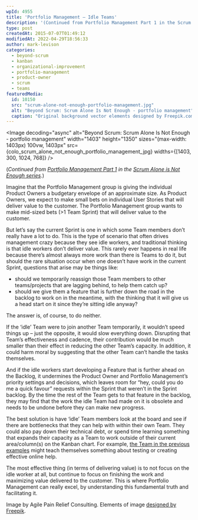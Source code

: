 ```yaml
---
wpId: 4955
title: 'Portfolio Management – Idle Teams'
description: '(Continued from Portfolio Management Part 1 in the Scrum Alone is Not Enough series.) Imagine that the Portfolio Management group is giving the individual Product Owners a budgetary envelope of an approximate size. As Product Owners, we expect to make small bets on individual User Stories that will deliver value to the customer. The Portfolio Management group ...'
type: post
createdAt: 2015-07-07T01:49:12
modifiedAt: 2022-04-29T18:56:33
author: mark-levison
categories:
  - beyond-scrum
  - kanban
  - organizational-improvement
  - portfolio-management
  - product-owner
  - scrum
  - teams
featuredMedia:
  id: 10150
  src: "scrum-alone-not-enough-portfolio-management.jpg"
  alt: "Beyond Scrum: Scrum Alone Is Not Enough - portfolio management"
  caption: "Original background vector elements designed by Freepik.com. Adaptation by Agile Pain Relief Consulting"
---
```





<Image decoding="async" alt="Beyond Scrum: Scrum Alone Is Not Enough - portfolio management" width="1403" height="1350" sizes="(max-width: 1403px) 100vw, 1403px" src={colo_scrum_alone_not_enough_portfolio_management_jpg} widths={[1403, 300, 1024, 768]} />

(_Continued from [Portfolio Management Part 1](/blog/portfolio-management.html) in the [Scrum Alone is Not Enough series](/blog/scrum-alone-is-not-enough.html)._)

Imagine that the Portfolio Management group is giving the individual Product Owners a budgetary envelope of an approximate size. As Product Owners, we expect to make small bets on individual User Stories that will deliver value to the customer. The Portfolio Management group wants to make mid-sized bets (>1 Team Sprint) that will deliver value to the customer.

But let’s say the current Sprint is one in which some Team members don’t really have a lot to do. This is the type of scenario that often drives management crazy because they see idle workers, and traditional thinking is that idle workers don’t deliver value. This rarely ever happens in real life because there’s almost always more work than there is Teams to do it, but should the rare situation occur when one doesn’t have work in the current Sprint, questions that arise may be things like:

*   should we temporarily reassign those Team members to other teams/projects that are lagging behind, to help them catch up?
*   should we give them a feature that is further down the road in the backlog to work on in the meantime, with the thinking that it will give us a head start on it since they’re sitting idle anyway?

The answer is, of course, to do neither.

If the ‘idle’ Team were to join another Team temporarily, it wouldn’t speed things up – just the opposite, it would slow everything down. Disrupting that Team’s effectiveness and cadence, their contribution would be much smaller than their effect in reducing the other Team’s capacity. In addition, it could harm moral by suggesting that the other Team can’t handle the tasks themselves.

And if the idle workers start developing a Feature that is further ahead on the Backlog, it undermines the Product Owner and Portfolio Management’s priority settings and decisions, which leaves room for “hey, could you do me a quick favour” requests within the Sprint that weren’t in the Sprint backlog. By the time the rest of the Team gets to that feature in the backlog, they may find that the work the idle Team had made on it is obsolete and needs to be undone before they can make new progress.

The best solution is have ‘idle’ Team members look at the board and see if there are bottlenecks that they can help with within their own Team. They could also pay down their technical debt, or spend time learning something that expands their capacity as a Team to work outside of their current area/column(s) on the Kanban chart. For example, [the Team in the previous examples](/blog/portfolio-management.html) might teach themselves something about testing or creating effective online help.

The most effective thing (in terms of delivering value) is to not focus on the idle worker at all, but continue to focus on finishing the work and maximizing value delivered to the customer. This is where Portfolio Management can really excel, by understanding this fundamental truth and facilitating it.

Image by Agile Pain Relief Consulting. Elements of image [designed by Freepik](https://www.freepik.com/premium-vector/shopping-infographic-with-gears_714785.htm).